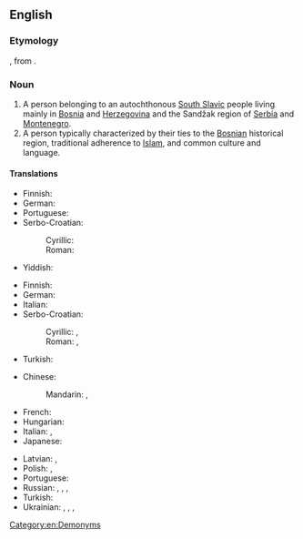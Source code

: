 ==English==

===Etymology===
{{bor|en|sh|Bòšnjāk|t=Bosniak}}, from {{m|sh|Bȍsna|t=Bosnia}}.

===Noun===
{{wikipedia|Bosniaks}}
{{en-noun}}

# A person belonging to an autochthonous [[South Slavic]] people living mainly in [[Bosnia]] and [[Herzegovina]] and the Sandžak region of [[Serbia]] and [[Montenegro]].
# A person typically characterized by their ties to the [[Bosnian]] historical region, traditional adherence to [[Islam]], and common culture and language.

====Translations====
{{trans-top|person belonging to autochthonous South Slavic people}}
* Finnish: {{t|fi|bosniakki}}
* German: {{t|de|Bosniak}}
* Portuguese: {{t|pt|bosníaco|m}}
* Serbo-Croatian:
*: Cyrillic: {{t|sh|Бо̀шња̄к|m|sc=Cyrl}}
*: Roman: {{t+|sh|Bòšnjāk|m}}
{{trans-mid}}
* Yiddish: {{t|yi|באָסניאַק|m}}
{{trans-bottom}}

{{trans-top|a person with ties to Bosnia, traditional adherence to Islam, and common culture and language}}
* Finnish: {{t|fi|bosniakki}}
* German: {{t|de|Bosniak}}
* Italian: {{t|it|bosgnacco|m}}
* Serbo-Croatian:
*: Cyrillic: {{t|sh|Бо̀шња̄к|m|sc=Cyrl}}, {{t|sh|Муслиман|m|sc=Cyrl}}
*: Roman: {{t+|sh|Bòšnjāk|m}}, {{t|sh|Musliman|m}}
{{trans-mid}}
* Turkish: {{t+|tr|Boşnak}}
{{trans-bottom}}

{{checktrans-top}}
* Chinese:
*: Mandarin: {{t-check|cmn|波斯尼亞人|sc=Hani}}, {{t-check|cmn|波斯尼亚人|tr=Bōsīníyǎ-rén|sc=Hani}}
* French: {{t-check|fr|Bosniaque|m|f}}
* Hungarian: {{t-check|hu|bosnyák}}
* Italian: {{t-check|it|bosniaco|m}}, {{t-check|it|bosgnacco|m}}
* Japanese: {{t-check|ja|ボスニア人|tr=Bosunia-jin}}
{{trans-mid}}
* Latvian: {{t-check|lv|bosnietis|m}}, {{t-check|lv|bosniete|f}}
* Polish: {{t-check|pl|Bośniak|m}}, {{t-check|pl|Bośniaczka|f}}
* Portuguese: {{t+|pt|bósnio|m}}
* Russian: {{t-check|ru|босни́ец|m}}, {{t-check|ru|бошня́к|m}}, {{t-check|ru|босни́йка|f}}, {{t-check|ru|бошня́чка|f}}
* Turkish: {{t-check|tr|Boşnak}}
* Ukrainian: {{t-check|uk|босні́єць|m|sc=Cyrl}}, {{t-check|uk|босня́к|m|sc=Cyrl}}, {{t-check|uk|босні́йка|m|sc=Cyrl}}, {{t-check|uk|босня́чка|f|sc=Cyrl}}
{{trans-bottom}}

[[Category:en:Demonyms]]